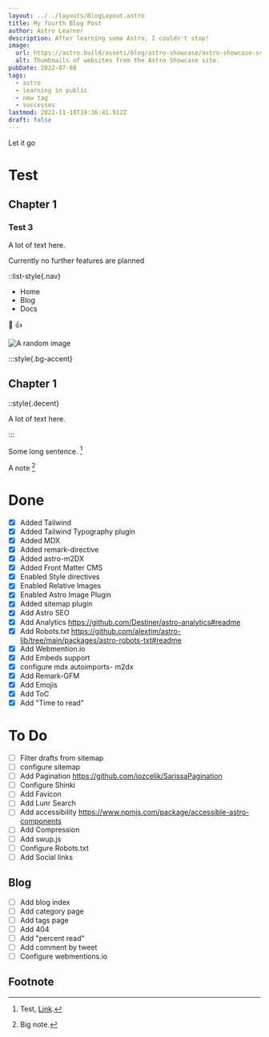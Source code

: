 ---
layout: ../../layouts/BlogLayout.astro
title: My fourth Blog Post
author: Astro Learner
description: After learning some Astro, I couldn't stop!
image:
  url: https://astro.build/assets/blog/astro-showcase/astro-showcase-screenshot.jpg
  alt: Thumbnails of websites from the Astro Showcase site.
pubDate: 2022-07-08
tags:
  - astro
  - learning in public
  - new tag
  - successes
lastmod: 2022-11-18T19:36:41.912Z
draft: false
---

Let it go

# Test
## Chapter 1
### Test 3

A lot of text here.


Currently no further features are planned

::list-style{.nav}

- Home
- Blog
- Docs

🎉 👍


<Img src="https://picsum.photos/1024/768" alt="A random image" />


:::style{.bg-accent}

## Chapter 1

::style{.decent}

A lot of text here.

:::

<YouTube id="https://youtu.be/NkShQ1wwiCg" />

<Tweet id="https://twitter.com/AlexStandiford/status/1586544016228753410" />


Some long sentence. [^footnote]

A note [^1]

# Done

- [x] Added Tailwind
- [x] Added Tailwind Typography plugin
- [x] Added MDX
- [x] Added remark-directive
- [x] Added astro-m2DX
- [x] Added Front Matter CMS
- [x] Enabled Style directives
- [x] Enabled Relative Images
- [x] Enabled Astro Image Plugin
- [x] Added sitemap plugin
- [x] Add Astro SEO             
- [x] Add Analytics https://github.com/Destiner/astro-analytics#readme
- [x] Add Robots.txt https://github.com/alextim/astro-lib/tree/main/packages/astro-robots-txt#readme
- [x] Add Webmention.io
- [x] Add Embeds support
- [x] configure mdx autoimports- m2dx
- [x] Add Remark-GFM
- [x] Add Emojis
- [x] Add ToC
- [x] Add "Time to read"

# To Do

- [ ] Filter drafts from sitemap
- [ ] configure sitemap
- [ ] Add Pagination https://github.com/iozcelik/SarissaPagination
- [ ] Configure Shinki
- [ ] Add Favicon
- [ ] Add Lunr Search
- [ ] Add accessibility https://www.npmjs.com/package/accessible-astro-components
- [ ] Add Compression
- [ ] Add swup.js
- [ ] Configure Robots.txt
- [ ] Add Social links

## Blog
- [ ] Add blog index
- [ ] Add category page
- [ ] Add tags page
- [ ] Add 404
- [ ] Add "percent read"
- [ ] Add comment by tweet
- [ ] Configure webmentions.io

## Footnote
[^footnote]: Test, [Link](https://google.com).

[^1]: Big note.
